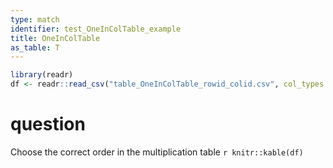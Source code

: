 ---
type: match
identifier: test_OneInColTable_example
title: OneInColTable
as_table: T
---

```{r setup, echo=FALSE, warning=FALSE}
library(readr)
df <- readr::read_csv("table_OneInColTable_rowid_colid.csv", col_types = "c")
```
# question
Choose the correct order in the multiplication table
`r knitr::kable(df)`

